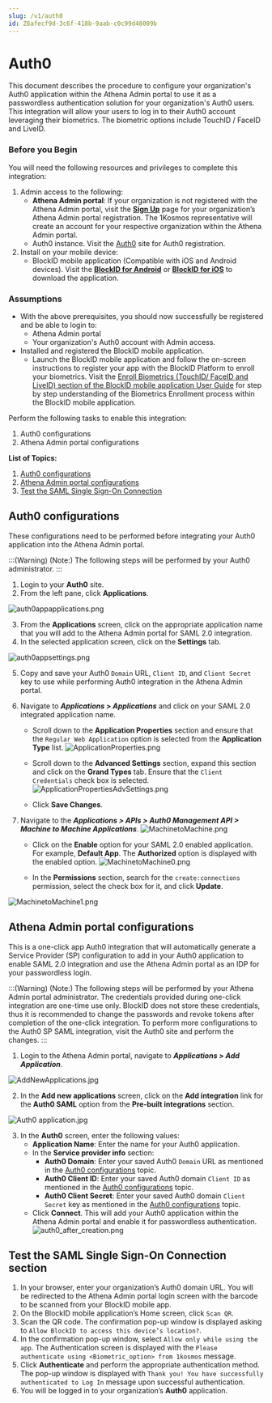 ```yaml
---
slug: /v1/auth0
id: Z6afecf9d-3c6f-418b-9aab-c0c99d48009b
---
```

# Auth0

This document describes the procedure to configure your organization's Auth0 application within the Athena Admin portal to use it as a passwordless authentication solution for your organization's Auth0 users. This integration will allow your users to log in to their Auth0 account leveraging their biometrics. The biometric options include TouchID / FaceID and LiveID.

### Before you Begin
You will need the following resources and privileges to complete this integration:
1. Admin access to the following:
    * **Athena Admin portal**: If your organization is not registered with the Athena Admin portal, visit the **[Sign Up](https://www.1kosmos.com/blockid-free-trial)** page for your organization’s Athena Admin portal registration. The 1Kosmos representative will create an account for your respective organization within the Athena Admin portal.
    * Auth0 instance. Visit the [Auth0](https://auth0.com) site for Auth0 registration.
2. Install on your mobile device:
    * BlockID mobile application (Compatible with iOS and Android devices). Visit the **[BlockID for Android](https://play.google.com/store/apps/details?id=com.onekosmos.kernel.blockid)** or **[BlockID for iOS](https://apps.apple.com/us/app/blockid/id1539421428)** to download the application.

### Assumptions
* With the above prerequisites, you should now successfully be registered and be able to login to:
    * Athena Admin portal
    * Your organization's Auth0 account with Admin access.
* Installed and registered the BlockID mobile application.
    * Launch the BlockID mobile application and follow the on-screen instructions to register your app with the BlockID Platform to enroll your biometrics. Visit the [Enroll Biometrics (TouchID/ FaceID and LiveID) section of the BlockID mobile application User Guide](https://1kosmos.document360.io/docs/blockid-mobile-application-user-guide#EnrollBio) for step by step understanding of the Biometrics Enrollment process within the BlockID mobile application.

Perform the following tasks to enable this integration:

1. Auth0 configurations
2. Athena Admin portal configurations

**List of Topics:**

1. [Auth0 configurations](#Auth0config)
2. [Athena Admin portal configurations](#Athenaconfig)
3. [Test the SAML Single Sign-On Connection](#TestSAML)

## <a name = "Auth0config"></a>Auth0 configurations

These configurations need to be performed before integrating your Auth0 application into the Athena Admin portal.

:::(Warning) (Note:)
The following steps will be performed by your Auth0 administrator. 
:::

1. Login to your **Auth0** site.
2. From the left pane, click **Applications**.

![auth0appapplications.png](https://cdn.document360.io/aeae7c88-d2f4-4a9c-bba9-c4f368260d78/Images/Documentation/auth0appapplications.png)

3. From the **Applications** screen, click on the appropriate application name that you will add to the Athena Admin portal for SAML 2.0 integration.
4.  In the selected application screen, click on the **Settings** tab.

![auth0appsettings.png](https://cdn.document360.io/aeae7c88-d2f4-4a9c-bba9-c4f368260d78/Images/Documentation/auth0appsettings.png)

5. Copy and save your Auth0 `Domain` URL, `Client ID`, and `Client Secret` key to use while performing Auth0 integration in the Athena Admin portal.
6. Navigate to ***Applications > Applications*** and click on your SAML 2.0 integrated application name.
    * Scroll down to the **Application Properties** section and ensure that the `Regular Web Application` option is selected from the **Application Type** list. 
    ![ApplicationProperties.png](https://cdn.document360.io/aeae7c88-d2f4-4a9c-bba9-c4f368260d78/Images/Documentation/ApplicationProperties.png)

    * Scroll down to the **Advanced Settings** section, expand this section and click on the **Grand Types** tab. Ensure that the `Client Credentials` check box is selected.
    ![ApplicationPropertiesAdvSettings.png](https://cdn.document360.io/aeae7c88-d2f4-4a9c-bba9-c4f368260d78/Images/Documentation/ApplicationPropertiesAdvSettings.png)

    * Click **Save Changes**.
7. Navigate to the ***Applications > APIs > Auth0 Management API > Machine to Machine Applications***.
    ![MachinetoMachine.png](https://cdn.document360.io/aeae7c88-d2f4-4a9c-bba9-c4f368260d78/Images/Documentation/MachinetoMachine.png)

    * Click on the **Enable** option for your SAML 2.0 enabled application. For example, **Default App**. The **Authorized** option is displayed with the enabled option.
    ![MachinetoMachine0.png](https://cdn.document360.io/aeae7c88-d2f4-4a9c-bba9-c4f368260d78/Images/Documentation/MachinetoMachine0.png)

    * In the **Permissions** section, search for the  `create:connections` permission, select the check box for it, and click **Update**.

![MachinetoMachine1.png](https://cdn.document360.io/aeae7c88-d2f4-4a9c-bba9-c4f368260d78/Images/Documentation/MachinetoMachine1.png)

## <a name = "Athenaconfig"></a>Athena Admin portal configurations

This is a one-click app Auth0 integration that will automatically generate a Service Provider (SP) configuration to add in your Auth0 application to enable SAML 2.0 integration and use the Athena Admin portal as an IDP for your passwordless login.

:::(Warning) (Note:)
The following steps will be performed by your Athena Admin portal administrator. The credentials provided during one-click integration are one-time use only. BlockID does not store these credentials, thus it is recommended to change the passwords and revoke tokens after completion of the one-click integration. To perform more configurations to the Auth0 SP SAML integration, visit the Auth0 site and perform the changes.
:::

1. Login to the Athena Admin portal, navigate to ***Applications > Add Application***.

![AddNewApplications.jpg](https://cdn.document360.io/aeae7c88-d2f4-4a9c-bba9-c4f368260d78/Images/Documentation/AddNewApplications%281%29.jpg)

2. In the **Add new applications** screen, click on the **Add integration** link for the **Auth0 SAML** option from the **Pre-built integrations** section. 

![Auth0 application.jpg](https://cdn.document360.io/aeae7c88-d2f4-4a9c-bba9-c4f368260d78/Images/Documentation/Auth0%20application%282%29.jpg)

3.  In the **Auth0** screen, enter the following values:
    *  **Application Name**: Enter the name for your Auth0 application.
    *  In the **Service provider info** section:
        *  **Auth0 Domain**: Enter your saved Auth0 `Domain` URL as mentioned in the [Auth0 configurations](#Auth0config) topic.
        *  **Auth0 Client ID**: Enter your saved Auth0 domain `Client ID` as mentioned in the [Auth0 configurations](#Auth0config) topic.
        *  **Auth0 Client Secret**: Enter your saved Auth0 domain `Client Secret` key as mentioned in the [Auth0 configurations](#Auth0config) topic.
    *  Click **Connect**. This will add your Auth0 application within the Athena Admin portal and enable it for passwordless authentication.
    ![auth0_after_creation.png](https://cdn.document360.io/aeae7c88-d2f4-4a9c-bba9-c4f368260d78/Images/Documentation/auth0_after_creation.png)


## <a name = "TestSAML"></a>Test the SAML Single Sign-On Connection section

1. In your browser, enter your organization’s Auth0 domain URL. You will be redirected to the Athena Admin portal login screen with the barcode to be scanned from your BlockID mobile app.
2. On the BlockID mobile application’s Home screen, click `Scan QR`.
3. Scan the QR code. The confirmation pop-up window is displayed asking to `Allow BlockID to access this device’s location?`.
4. In the confirmation pop-up window, select `Allow only while using the app`. The Authentication screen is displayed with the `Please authenticate using <Biometric_option> from 1kosmos` message.
5. Click **Authenticate** and perform the appropriate authentication method. The pop-up window is displayed with `Thank you! You have successfully authenticated to Log In` message upon successful authentication.
6. You will be logged in to your organization’s **Auth0** application.
